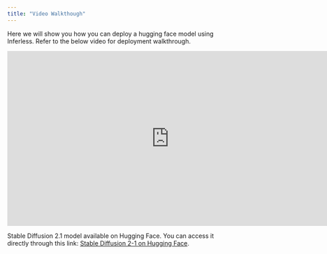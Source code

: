 ```yaml
---
title: "Video Walkthough"
---
```


Here we will show you how you can deploy a hugging face model using Inferless. Refer to the below video for deployment walkthrough.

<iframe type="text/html" width="740" height="400" src="https://www.youtube.com/embed/DkzHSFgk088?si=j4qdAE7OskPIDjVH" title="Demo" frameborder="0" allow="accelerometer; autoplay; clipboard-write; encrypted-media; gyroscope; picture-in-picture; web-share" referrerpolicy="strict-origin-when-cross-origin" allowfullscreen></iframe>


Stable Diffusion 2.1 model available on Hugging Face. You can access it directly through this link: [Stable Diffusion 2-1 on Hugging Face](https://huggingface.co/stabilityai/stable-diffusion-2-1).
